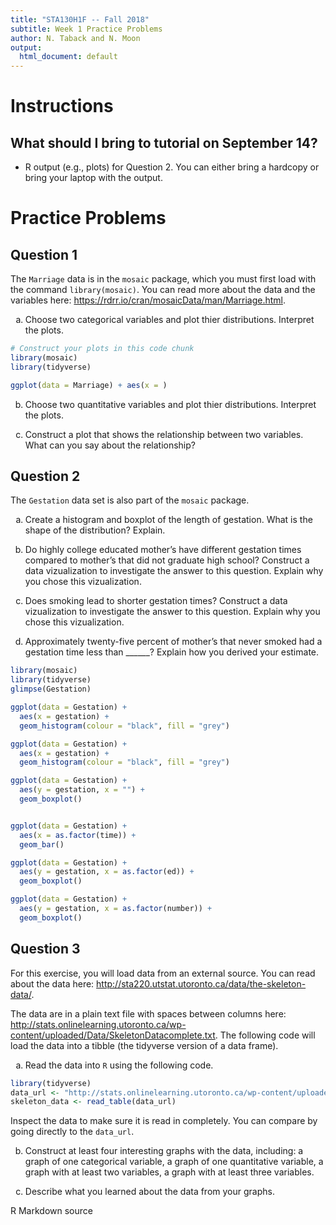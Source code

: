```yaml
---
title: "STA130H1F -- Fall 2018"
subtitle: Week 1 Practice Problems
author: N. Taback and N. Moon
output:
  html_document: default
---
```


# Instructions

## What should I bring to tutorial on September 14?

- R output (e.g., plots) for Question 2.  You can either bring a hardcopy or bring your laptop with the output.


# Practice Problems

## Question 1

The `Marriage` data is in the `mosaic` package, which you must first load with the command `library(mosaic)`.  You can read more about the data and the variables here:  [https://rdrr.io/cran/mosaicData/man/Marriage.html](https://rdrr.io/cran/mosaicData/man/Marriage.html).
  
a. Choose two categorical variables and plot thier distributions.  Interpret the plots.

```r
# Construct your plots in this code chunk
library(mosaic)
library(tidyverse)

ggplot(data = Marriage) + aes(x = )

```

  
b. Choose two quantitative variables and plot thier distributions.  Interpret the plots.
  
c. Construct a plot that shows the relationship between two variables.  What can you say about the relationship?
  

## Question 2

The `Gestation` data set is also part of the `mosaic` package.   


(a) Create a histogram and boxplot of the length of gestation.  What is the shape of the distribution? Explain.

(b) Do highly college educated mother's have different gestation times compared to mother's that did not graduate high school?  Construct a data vizualization to investigate the answer to this question.  Explain why you chose this vizualization.

(c) Does smoking lead to shorter gestation times? Construct a data vizualization to investigate the answer to this question.  Explain why you chose this vizualization.

(d) Approximately twenty-five percent of mother's that never smoked had a gestation time less than ______? Explain how you derived your estimate.  


```r
library(mosaic)
library(tidyverse)
glimpse(Gestation)

ggplot(data = Gestation) + 
  aes(x = gestation) + 
  geom_histogram(colour = "black", fill = "grey")

ggplot(data = Gestation) + 
  aes(x = gestation) + 
  geom_histogram(colour = "black", fill = "grey")

ggplot(data = Gestation) + 
  aes(y = gestation, x = "") + 
  geom_boxplot()


ggplot(data = Gestation) + 
  aes(x = as.factor(time)) + 
  geom_bar()

ggplot(data = Gestation) + 
  aes(y = gestation, x = as.factor(ed)) + 
  geom_boxplot()

ggplot(data = Gestation) + 
  aes(y = gestation, x = as.factor(number)) + 
  geom_boxplot()

```


## Question 3
    
For this exercise, you will load data from an external source.  You can read about the data here: [http://sta220.utstat.utoronto.ca/data/the-skeleton-data/](http://sta220.utstat.utoronto.ca/data/the-skeleton-data/).  

The data are in a plain text file with spaces between columns here: [http://stats.onlinelearning.utoronto.ca/wp-content/uploaded/Data/SkeletonDatacomplete.txt](http://stats.onlinelearning.utoronto.ca/wp-content/uploaded/Data/SkeletonDatacomplete.txt).  The following code will load the data into a tibble (the tidyverse version of a data frame).

a. Read the data into `R` using the following code.  


```r
library(tidyverse)
data_url <- "http://stats.onlinelearning.utoronto.ca/wp-content/uploaded/Data/SkeletonDatacomplete.txt"
skeleton_data <- read_table(data_url)
```

Inspect the data to make sure it is read in completely.  You can compare by going directly to the `data_url`.  


b. Construct at least four interesting graphs with the data, including: a graph of one categorical variable, a graph of one quantitative variable, a graph with at least two variables, a graph with at least three variables.  

c. Describe what you learned about the data from your graphs.


R Markdown source <a href="https://raw.githubusercontent.com/ntaback/UofT_STA130/master/Week1PracticeProblems-student.Rmd">
<i class="fa fa-github fa-2x" aria-hidden="true"></i>
</a>